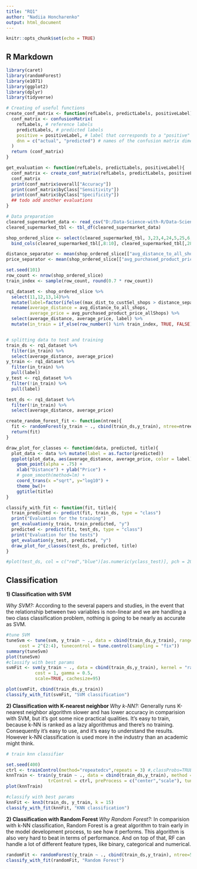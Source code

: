 ```yaml
---
title: "RQ1"
author: "Nadiia Honcharenko"
output: html_document
---
```


```r
knitr::opts_chunk$set(echo = TRUE)
```

## R Markdown


```r
library(caret)
library(randomForest)
library(e1071)
library(ggplot2)
library(dplyr)
library(tidyverse)

# Creating of useful functions
create_conf_matrix <- function(refLabels, predictLabels, positiveLabel){
  conf_matrix <- confusionMatrix(
    refLabels, # reference labels
    predictLabels, # predicted labels
    positive = positiveLabel, # label that corresponds to a "positive" results (optional)
    dnn = c("actual", "predicted") # names of the confusion matrix dimensions  (optional)
  )
  return (conf_matrix)
}

get_evaluation <- function(refLabels, predictLabels, positiveLabel){
  conf_matrix <- create_conf_matrix(refLabels, predictLabels, positiveLabel)
  conf_matrix
  print(conf_matrix$overall["Accuracy"])
  print(conf_matrix$byClass["Sensitivity"])
  print(conf_matrix$byClass["Specificity"])
  ## todo add another evaluations
}

# Data preparation
cleared_supermarket_data <- read_csv("D:/Data-Science-with-R/Data-Science-with-R/Input Dataset/Cleaned Dataset/Supermarket_DataCleaned.csv")
cleared_supermarked_tbl <- tbl_df(cleared_supermarket_data)

shop_ordered_slice <- select(cleared_supermarked_tbl, 3,23,4,24,5,25,6,26,7,27) %>% 
  bind_cols(cleared_supermarked_tbl[,8:10], cleared_supermarked_tbl[,28])

distance_separator <- mean(shop_ordered_slice[["avg_distance_to_all_shops"]])
price_separator <- mean(shop_ordered_slice[["avg_purchased_product_price_allShops"]])

set.seed(101)
row_count <- nrow(shop_ordered_slice)
train_index <- sample(row_count, round(0.7 * row_count))

rq1_dataset <- shop_ordered_slice %>%
  select(11,12,13,14)%>%
  mutate(label=factor(ifelse((max_dist_to_custSel_shops > distance_separator & avg_purchased_product_price_allShops > price_separator), "y", "n"))) %>%
  rename(average_distance = avg_distance_to_all_shops, 
         average_price = avg_purchased_product_price_allShops) %>%
  select(average_distance, average_price, label) %>%
  mutate(in_train = if_else(row_number() %in% train_index, TRUE, FALSE))


# splitting data to test and training
train_ds <- rq1_dataset %>% 
  filter(in_train) %>% 
  select(average_distance, average_price)
y_train <- rq1_dataset %>% 
  filter(in_train) %>%
  pull(label)
y_test <- rq1_dataset %>% 
  filter(!in_train) %>% 
  pull(label)

test_ds <- rq1_dataset %>% 
  filter(!in_train) %>% 
  select(average_distance, average_price)

create_random_forest_fit <- function(ntree){
  fit <- randomForest(y_train ~ ., cbind(train_ds,y_train), ntree=ntree)
  return(fit)
}

draw_plot_for_classes <- function(data, predicted, title){
  plot_data <- data %>% mutate(label = as.factor(predicted))
  ggplot(plot_data, aes(average_distance, average_price, color = label)) +
    geom_point(alpha = .75) +
    xlab("Distance") + ylab("Price") +
    # geom_smooth(method=lm) +
    coord_trans(x ="sqrt", y="log10") +
    theme_bw()+
    ggtitle(title)
}

classify_with_fit <- function(fit, title){
  train_predicted <- predict(fit, train_ds, type = "class")
  print("Evaluation for the training")
  get_evaluation(y_train, train_predicted, "y")
  predicted <- predict(fit, test_ds, type = "class")
  print("Evaluation for the tests")
  get_evaluation(y_test, predicted, "y")
  draw_plot_for_classes(test_ds, predicted, title)
}

#plot(test_ds, col = c("red","blue")[as.numeric(yclass_test)], pch = 20, cex = 1.3)
```

## Classification

__1) Classification with SVM __

_Why SVM?:_ According to the several papers and studies, in the event that the relationship between two variables is non-linear and we are handling a two class classification problem,  nothing is going to be nearly as accurate as SVM.

```r
#tune SVM
tuneSvm <- tune(svm, y_train ~ ., data = cbind(train_ds,y_train), ranges = list(gamma = 2^(-1:1)),
     cost = 2^(2:4), tunecontrol = tune.control(sampling = "fix"))
summary(tuneSvm)
plot(tuneSvm)
#classify with best params
svmFit <- svm(y_train ~ ., data = cbind(train_ds,y_train), kernel = "radial", 
           cost = 1, gamma = 0.5,
           scale=TRUE, cachesize=95)

plot(svmFit, cbind(train_ds,y_train))
classify_with_fit(svmFit, "SVM classification")
```

__2) Classification with K-nearest neighbor __
_Why k-NN?:_ Generally runs K-nearest neighbor algorithm slower and has lower accuracy in comparision with SVM, but it’s got some nice practical qualities. It’s easy to train, because k-NN is ranked as a lazy algorithmus and there’s no training. Consequently it's easy to use, and it’s easy to understand the results. However k-NN classification is used more in the industry than an academic might think.

```r
# train knn classifier

set.seed(400)
ctrl <- trainControl(method="repeatedcv",repeats = 3) #,classProbs=TRUE,summaryFunction = twoClassSummary)
knnTrain <- train(y_train ~ ., data = cbind(train_ds,y_train), method = "knn", 
                trControl = ctrl, preProcess = c("center","scale"), tuneLength = 20)
plot(knnTrain)

#classify with best params
knnFit <- knn3(train_ds, y_train, k = 15)
classify_with_fit(knnFit, "KNN classification")
```

__2) Classification with Random Forest __
_Why Random Forest?:_ In comparision with k-NN classification, Random Forest is a great algorithm to train early in the model development process, to see how it performs. This algorithm is also very hard to beat in terms of performance. And on top of that, RF can handle a lot of different feature types, like binary, categorical and numerical.

```r
randomFit <- randomForest(y_train ~ ., cbind(train_ds,y_train), ntree=500)
classify_with_fit(randomFit, "Random Forest")
```